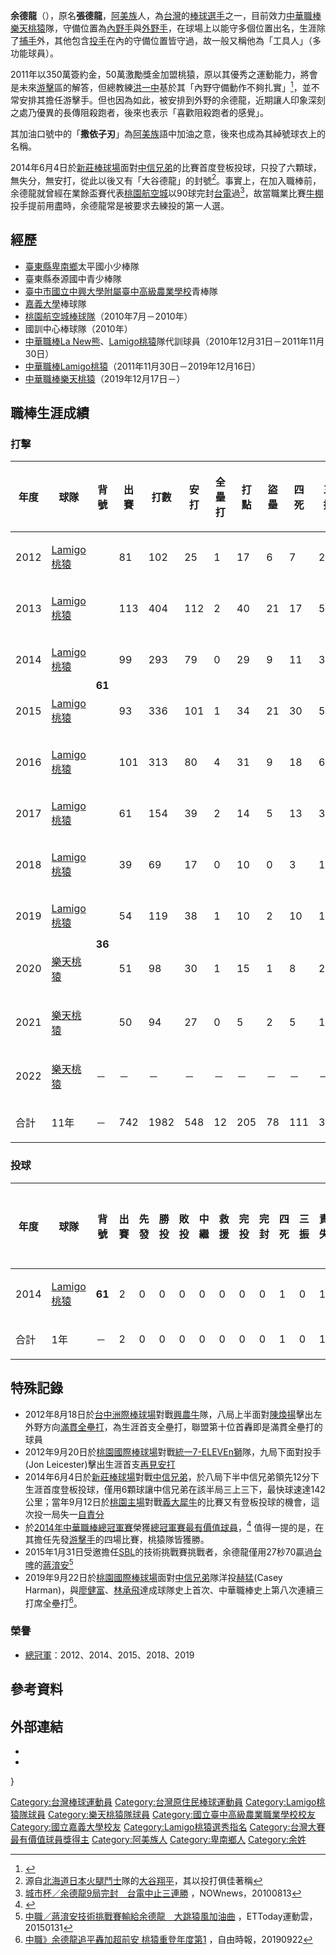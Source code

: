 {{blpsources|time=2018-06-12T11:28:50+00:00}}
{{Infobox CPBL player|
|name=余德龍|
|image=|
|width=150|
|position=外野手、內野手|
|team=樂天桃猿|
|number=36|
|bats=右|
|throws=右|
|birthdate={{birth_date_and_age|1988|6|12|mf=y}}|
|birthplace={{TWN}}[[臺東縣|臺東縣]][[卑南鄉|卑南鄉]]|
|debutdate=3月20日
|debutyear=2012年
|debutteam=Lamigo桃猿
|statyear=2021年球季
|stat1label=打擊率
|stat1value=0.276
|stat2label=全壘打
|stat2value=12
|stat3label=打點
|stat3value=205
|stat4label=盜壘
|stat4value=78
|teams=<nowiki></nowiki>
*[[Lamigo桃猿|Lamigo桃猿]]（2011年11月30日－2019年12月16日）
*[[樂天桃猿|樂天桃猿]]（2019年12月17日－）
|awards=<nowiki></nowiki>
*中華職棒年度總冠軍：2012、2014、2015、2017、2018、2019
*[[中華職棒金手套獎|中華職棒金手套獎]]（外野手）：2015
*[[中華職棒明星賽|中華職棒明星賽]]：2014、2015、2016、2017
*[[中華職棒總冠軍賽最有價值球員獎|總冠軍賽最有價值球員獎]]（[[2014年中華職棒總冠軍賽|2014年]]）
}}

'''余德龍'''（{{bd|1988年|6月12日|||catIdx=余}}），原名'''張德龍'''，[[阿美族|阿美族]]人，為[[台灣|台灣]]的[[棒球|棒球]][[运动员|選手]]之一，目前效力[[中華職棒|中華職棒]][[樂天桃猿|樂天桃猿]]隊，守備位置為[[內野手|內野手]]與[[外野手|外野手]]，在球場上以能守多個位置出名，生涯除了[[捕手|捕手]]外，其他包含[[投手|投手]]在內的守備位置皆守過，故一般又稱他為「工具人」（多功能球員）。

2011年以350萬簽約金，50萬激勵獎金加盟桃猿，原以其優秀之運動能力，將會是未來[[游擊|游擊]]區的解答，但總教練[[洪一中|洪一中]]基於其「內野守備動作不夠扎實」<ref>{{Cite web |url=http://sports.ltn.com.tw/news/paper/686792 |title=千「守」余德龍 游擊區除外 |accessdate=2016-04-15 |archive-date=2019-12-02 |archive-url=https://web.archive.org/web/20191202065934/https://sports.ltn.com.tw/news/paper/686792 |dead-url=no }}</ref>，並不常安排其擔任游擊手。但也因為如此，被安排到外野的余德龍，近期讓人印象深刻之處乃優異的長傳阻殺跑者，後來也表示「喜歡阻殺跑者的感覺」。

其加油口號中的「'''撒依子刃'''」為[[阿美族|阿美族]]語中加油之意，後來也成為其綽號球衣上的名稱。

2014年6月4日於[[新莊體育場棒球場|新莊棒球場]]面對[[中信兄弟|中信兄弟]]的比賽首度登板投球，只投了六顆球，無失分，無安打，從此以後又有「大谷德龍」的封號<ref>源自[[北海道日本火腿鬥士|北海道日本火腿鬥士]]隊的[[大谷翔平|大谷翔平]]，其以投打俱佳著稱</ref>。事實上，在加入職棒前，余德龍就曾經在業餘盃賽代表[[桃園航空城棒球隊|桃園航空城]]以90球完封[[台灣電力棒球隊|台電]]過<ref>[http://www.nownews.com/news/20100813/666902 城市杯／余德龍9局完封　台電中止三連勝] {{Wayback|url=http://www.nownews.com/news/20100813/666902 |date=20180623193909 }}，NOWnews，20100813</ref>，故當職業比賽[[牛棚_(棒球)|牛棚]]投手提前用盡時，余德龍常是被要求去練投的第一人選。

==經歷==
*[[臺東縣|臺東縣]][[卑南鄉|卑南鄉]]太平國小少棒隊 
*臺東縣泰源國中青少棒隊 
*[[臺中市|臺中市]][[國立中興大學附屬臺中高級農業學校|國立中興大學附屬臺中高級農業學校]]青棒隊 
*[[嘉義大學|嘉義大學]]棒球隊 
*[[桃園航空城棒球隊|桃園航空城棒球隊]]（2010年7月－2010年） 
*國訓中心棒球隊（2010年） 
*[[中華職棒|中華職棒]][[La_New熊|La New熊]]、[[Lamigo桃猿|Lamigo桃猿]]隊代訓球員（2010年12月31日－2011年11月30日） 
*[[中華職棒|中華職棒]][[Lamigo桃猿|Lamigo桃猿]]（2011年11月30日－2019年12月16日）
*[[中華職棒|中華職棒]][[樂天桃猿|樂天桃猿]]（2019年12月17日－）

==職棒生涯成績==
===打擊===
{| class="wikitable" width="1000px"
|- align="center"
!年度!!球隊!!背號!!出賽!!打數!!安打!!全壘打!!打點!!盜壘!!四死!!三振!!壘打數!!雙殺打!!打擊率!!上壘率!!長打率!!OPS
|- align=center
|2012||[[Lamigo桃猿|Lamigo桃猿]]||rowspan=6|'''61'''||81||102||25||1||17||6||7||20||30||4||0.245||0.291||0.294||0.585
|- align=center
|2013||[[Lamigo桃猿|Lamigo桃猿]]||113||404||112||2||40||21||17||54||138||4||0.277||0.306||0.342||0.648
|- align=center
|2014||[[Lamigo桃猿|Lamigo桃猿]]||99||293||79||0||29||9||11||33||94||5||0.270||0.292||0.321||0.613
|- align=center
|2015||[[Lamigo桃猿|Lamigo桃猿]]||93||336||101||1||34||21||30||50||127||9||0.301||0.356||0.378||0.734
|- align=center
|2016||[[Lamigo桃猿|Lamigo桃猿]]||101||313||80||4||31||9||18||67||105||7||0.256||0.293||0.335||0.628
|- align=center
|2017||[[Lamigo桃猿|Lamigo桃猿]]||61||154||39||2||14||5||13||30||51||5||0.253||0.308||0.331||0.639
|- align=center
|2018||[[Lamigo桃猿|Lamigo桃猿]]||rowspan=4|'''36'''||39||69||17||0||10||0||3||11||20||2||0.246||0.274|||0.290|||0.564
|- align="center"
|2019||[[Lamigo桃猿|Lamigo桃猿]]||54||119||38||1||10||2||10||18||51||3||0.319||0.372||0.429||0.801
|- align="center"
|2020||[[樂天桃猿|樂天桃猿]]||51||98||30||1||15||1||8||26||22||0||0.306||0.378||0.352||0.837
|- align="center"
|2021||[[樂天桃猿|樂天桃猿]]||50||94||27||0||5||2||5||19||28||3||0.287||0.323||0.298||0.621
|- align="center"
|2022||[[樂天桃猿|樂天桃猿]]||－||－||－||－||－||－||－||－||－||－||－||－||－||－||－
|- style="background:#B3424A;color:#FFFFFF" align="center" 
|合計||11年||－||742||1982||548||12||205||78||111||328||681||45||0.276||0.316||0.344||0.660
|}

===投球===
{| class="wikitable" width="1000px"
|- align="center"
!年度!!球隊!!背號!!出賽!!先發!!勝投!!敗投!!中繼!!救援!!完投!!完封!!四死!!三振!!責失!!投球局數!!自責分率!!被上壘率
|- align="center"
|2014||[[Lamigo桃猿|Lamigo桃猿]]||rowspan=1|'''61'''||2||0||0||0||0||0||0||0||1||0||1||2.0||4.50||1.50
|- style="background:#069;color:#FFFFFF" align="center"
|合計||1年||－||2||0||0||0||0||0||0||0||1||0||1||2.0||4.50||1.50
|}

==特殊記錄==
*2012年8月18日於[[臺中市洲際棒球場|台中洲際棒球場]]對戰[[興農牛|興農牛]]隊，八局上半面對[[陳煥揚|陳煥揚]]擊出左外野方向[[滿貫全壘打|滿貫全壘打]]，為生涯首支全壘打，聯盟第十位首轟即是滿貫全壘打的球員
*2012年9月20日於[[桃園國際棒球場|桃園國際棒球場]]對戰[[統一7-ELEVEn獅|統一7-ELEVEn獅]]隊，九局下面對投手{{link-en|喬恩·萊謝斯特|Jon Leicester|強納森}}(Jon Leicester)擊出生涯首支[[再見安打|再見安打]]
*2014年6月4日於[[新莊體育場棒球場|新莊棒球場]]對戰[[中信兄弟|中信兄弟]]，於八局下半中信兄弟領先12分下生涯首度登板投球，僅用6顆球讓中信兄弟在該半局三上三下，最快球速達142公里；當年9月12日於[[桃園國際棒球場|桃園主場]]對戰[[義大犀牛|義大犀牛]]的比賽又有登板投球的機會，這次投一局失一[[自責分|自責分]]
*於[[2014年中華職棒總冠軍賽|2014年中華職棒總冠軍賽]]榮獲[[中華職棒總冠軍賽最有價值球員獎|總冠軍賽最有價值球員]]，<ref>{{cite news |language = zh-tw |author = 許雅筑 |url = https://sports.ettoday.net/news/417186?redirect=1 |title = 中職總冠軍／余德龍獲系列賽MVP　要獻給10號隊友 |publisher = ETtoday新聞雲 |pages =  |date = 2014-10-23 |accessdate = 2020-12-28}}</ref> 值得一提的是，在其擔任先發[[游擊手|游擊手]]的四場比賽，桃猿隊皆獲勝。
*2015年1月31日受邀擔任[[超級籃球聯賽|SBL]]的技術挑戰賽挑戰者，余德龍僅用27秒70贏過[[台灣啤酒籃球隊|台啤]]的[[蔣淯安|蔣淯安]]<ref>[http://sports.ettoday.net/news/461474 中職／蔣淯安技術挑戰賽輸給余德龍　大跳猿風加油曲] {{Wayback|url=http://sports.ettoday.net/news/461474 |date=20180623165831 }}，ETToday運動雲，20150131</ref>
*2019年9月22日於[[桃園國際棒球場|桃園國際棒球場]]面對[[中信兄弟|中信兄弟]]隊洋投[[凱西·赫猛|赫猛]](Casey Harman)，與[[廖健富|廖健富]]、[[林承飛|林承飛]]達成球隊史上首次、中華職棒史上第八次連續三打席全壘打<ref>[https://sports.ltn.com.tw/news/breakingnews/2923653 中職》余德龍追平轟加超前安 桃猿重登年度第1] {{Wayback|url=https://sports.ltn.com.tw/news/breakingnews/2923653 |date=20191009182559 }}，自由時報，20190922</ref>。
===榮譽===
*[[中華職棒總冠軍賽|總冠軍]]：2012、2014、2015、2018、2019

== 參考資料 ==
{{reflist}}

==外部連結==
{{台灣棒球維基館}}
{{中華職棒球員資料|id=R625|name=余德龍}}
*{{facebook|LamigoMonkeysYuTeLung}}
*{{facebook|TeLungYu36}}
{{start box}}}
{{s-awards}}
{{s-before|[[張正偉|張正偉]]、[[張建銘|張建銘]]、[[詹智堯|詹智堯]]}}
{{s-title|[[中華職棒金手套獎|中華職棒金手套獎]](外野手)|2015年}}
{{s-after|[[林哲瑄|林哲瑄]]、[[羅國龍|羅國龍]]、[[王柏融|王柏融]]}}
{{end box}}

{{樂天桃猿隊球員名單}}
{{Lamigo桃猿2012年中華職棒總冠軍}}
{{Lamigo桃猿2014年中華職棒總冠軍}}
{{Lamigo桃猿2015年中華職棒總冠軍}}
{{Lamigo桃猿2018年中華職棒總冠軍}}
{{Lamigo桃猿2019年中華職棒總冠軍}}
{{台灣大賽歷屆最有價值球員}}
{{2005年第六屆亞洲青棒錦標賽中華青棒代表隊}}
{{2008年第四屆世界大學棒球錦標賽中華成棒代表隊}}
{{DEFAULTSORT:Yu Te Lung}}
[[Category:台灣棒球運動員|Category:台灣棒球運動員]]
[[Category:台灣原住民棒球運動員|Category:台灣原住民棒球運動員]]
[[Category:Lamigo桃猿隊球員|Category:Lamigo桃猿隊球員]]
[[Category:樂天桃猿隊球員|Category:樂天桃猿隊球員]]
[[Category:國立臺中高級農業職業學校校友|Category:國立臺中高級農業職業學校校友]]
[[Category:國立嘉義大學校友|Category:國立嘉義大學校友]]
[[Category:Lamigo桃猿選秀指名|Category:Lamigo桃猿選秀指名]]
[[Category:台灣大賽最有價值球員獎得主|Category:台灣大賽最有價值球員獎得主]]
[[Category:阿美族人|Category:阿美族人]]
[[Category:卑南鄉人|Category:卑南鄉人]]
[[Category:余姓|Category:余姓]]